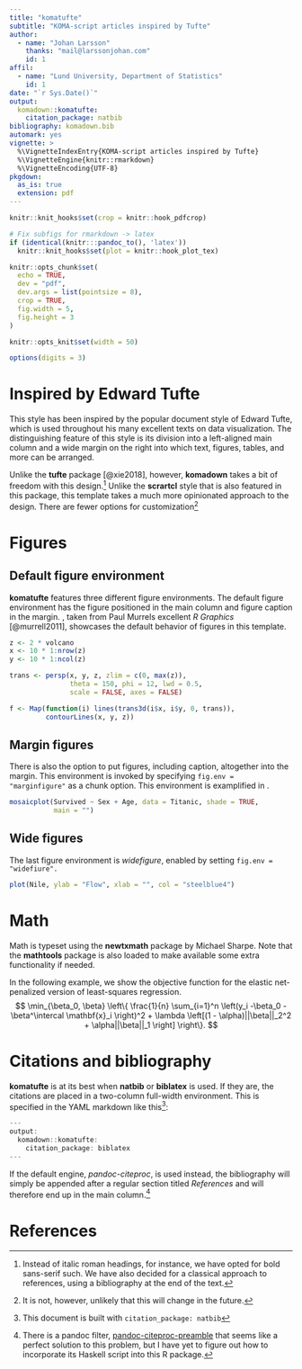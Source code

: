 ```yaml
---
title: "komatufte"
subtitle: "KOMA-script articles inspired by Tufte"
author:
  - name: "Johan Larsson"
    thanks: "mail@larssonjohan.com"
    id: 1
affil:
  - name: "Lund University, Department of Statistics"
    id: 1
date: "`r Sys.Date()`"
output: 
  komadown::komatufte:
    citation_package: natbib
bibliography: komadown.bib
automark: yes
vignette: >
  %\VignetteIndexEntry{KOMA-script articles inspired by Tufte}
  %\VignetteEngine{knitr::rmarkdown}
  %\VignetteEncoding{UTF-8}
pkgdown:
  as_is: true
  extension: pdf
---
```


```r
knitr::knit_hooks$set(crop = knitr::hook_pdfcrop)

# Fix subfigs for rmarkdown -> latex
if (identical(knitr:::pandoc_to(), 'latex'))
  knitr::knit_hooks$set(plot = knitr::hook_plot_tex)

knitr::opts_chunk$set(
  echo = TRUE,
  dev = "pdf",
  dev.args = list(pointsize = 8),
  crop = TRUE,
  fig.width = 5,
  fig.height = 3
)

knitr::opts_knit$set(width = 50)

options(digits = 3)
```

# Inspired by Edward Tufte

This style has been inspired by the popular document style of Edward
Tufte, which is used throughout his many excellent texts on
data visualization. The distinguishing feature of this style is its
division into a left-aligned main column and a wide margin on the right
into which text, figures, tables, and more can be arranged.

Unlike the
**tufte** package [@xie2018], however, **komadown** takes a bit of 
freedom with this design.^[Instead of italic roman
headings, for instance, we have opted for bold sans-serif such. We have also
decided for a classical approach to references, using a bibliography
at the end of the text.] Unlike the **scrartcl** style that is
also featured in this package, this template takes a much more 
opinionated approach to the design. There are fewer options for
customization^[It is not, however, unlikely that this will change
in the future.]

# Figures

## Default figure environment

**komatufte** features three different figure environments.
The default figure environment has the figure 
positioned in the main column and figure caption in the margin.
\autoref{fig:figure}, taken from Paul Murrels excellent *R Graphics* 
[@murrell2011], showcases the default
behavior of figures in this template.

```r
z <- 2 * volcano
x <- 10 * 1:nrow(z)
y <- 10 * 1:ncol(z)

trans <- persp(x, y, z, zlim = c(0, max(z)), 
               theta = 150, phi = 12, lwd = 0.5,
               scale = FALSE, axes = FALSE)

f <- Map(function(i) lines(trans3d(i$x, i$y, 0, trans)),
         contourLines(x, y, z))
```

## Margin figures

There is also the option to put figures, including caption,
altogether into the margin. This environment is invoked by
specifying `fig.env = "marginfigure"` as a chunk option. This
environment is examplified in \autoref{fig:marginfigure}.

```r
mosaicplot(Survived ~ Sex + Age, data = Titanic, shade = TRUE,
           main = "")
```

## Wide figures

The last figure environment is *widefigure*, enabled by
setting `fig.env = "widefiure".`

```r
plot(Nile, ylab = "Flow", xlab = "", col = "steelblue4")
```

# Math

Math is typeset using the **newtxmath** package by Michael Sharpe. Note that
the **mathtools** package is also loaded to make available some extra
functionality if needed.

In the following example, we show the objective function for
the elastic net-penalized version of least-squares regression. 
$$
\min_{\beta_0, \beta}
\left\{
  \frac{1}{n} \sum_{i=1}^n \left(y_i -\beta_0 - \beta^\intercal \mathbf{x}_i \right)^2
  + \lambda \left[(1 - \alpha)||\beta||_2^2 + \alpha||\beta||_1 \right]
\right\}.
$$

# Citations and bibliography

**komatufte** is at its best when **natbib** or **biblatex** is
used. If they are, the citations are placed in a two-column full-width
environment. This is specified in the YAML markdown like this^[This
document is built with `citation_package: natbib`]:

```r
---
output: 
  komadown::komatufte:
    citation_package: biblatex
---
```

If the default engine, *pandoc-citeproc*, is used instead, the
bibliography will simply be appended after a regular section
titled *References* and will therefore end up in the 
main column.^[There is a pandoc filter, 
[pandoc-citeproc-preamble](https://github.com/spwhitton/pandoc-citeproc-preamble) 
that seems like a perfect solution to this problem, but I have
yet to figure out how
to incorporate its Haskell script into this R package.]

# References


